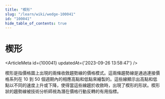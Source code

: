 ```yaml
---
title: "楔形"
slug: "/learn/wiki/wedge-100041"
id: "100041"
hide_table_of_contents: true
---
```



# 楔形

<ArticleMeta id={100041} updatedAt={'2023-09-26 13:58:47'} />
<div className='border-solid border-b border-t-0 my-4 border-[var(--ifm-color-gray-300)]' />

楔形是指價格圖上出現的兩條收斂趨勢線的價格模式。這兩條趨勢線是通過連接價格系列在 10 到 50 個週期內的相應高點和低點來繪製的。這些線顯示出高點和低點以不同的速度上升或下降，使得當這些線趨於收斂時，出現了楔形的形狀。楔形狀的趨勢線被技術分析師視為潛在價格行動反轉的有用指標。
